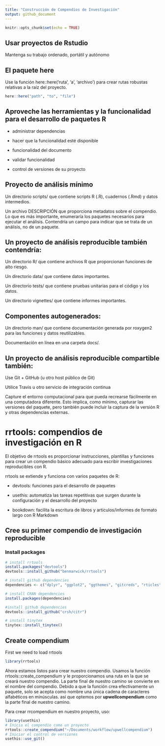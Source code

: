 ```yaml
---
title: "Construcción de Compendios de Investigación"
output: github_document
---
```


```r
knitr::opts_chunk$set(echo = TRUE)
```

## Usar proyectos de Rstudio

Mantenga su trabajo ordenado, portátil y autónomo

## El paquete here

Use la función here::here('ruta', 'a', 'archivo') para crear rutas robustas relativas a la raíz del proyecto.

```r
here::here("path", "to", "file")
```

## Aproveche las herramientas y la funcionalidad para el desarrollo de paquetes R

-   administrar dependencias

-   hacer que la funcionalidad esté disponible

-   funcionalidad del documento

-   validar funcionalidad

-   control de versiones de su proyecto

## Proyecto de análisis mínimo

Un directorio scripts/ que contiene scripts R (.R), cuadernos (.Rmd) y datos intermedios.

Un archivo DESCRIPCIÓN que proporciona metadatos sobre el compendio. Lo que es más importante, enumeraría los paquetes necesarios para ejecutar el análisis. Contendría un campo para indicar que se trata de un análisis, no de un paquete.

## Un proyecto de análisis reproducible también contendría:

Un directorio R/ que contiene archivos R que proporcionan funciones de alto riesgo.

Un directorio data/ que contiene datos importantes.

Un directorio tests/ que contiene pruebas unitarias para el código y los datos.

Un directorio vignettes/ que contiene informes importantes.

## Componentes autogenerados:

Un directorio man/ que contiene documentación generada por roxygen2 para las funciones y datos reutilizables.

Documentación en línea en una carpeta docs/.

## Un proyecto de análisis reproducible compartible también:

Use Git + GitHub (u otro host público de Git)

Utilice Travis u otro servicio de integración continua

Capture el entorno computacional para que pueda recrearse fácilmente en una computadora diferente. Esto implica, como mínimo, capturar las versiones del paquete, pero también puede incluir la captura de la versión R y otras dependencias externas.

# rrtools: compendios de investigación en R

El objetivo de rrtools es proporcionar instrucciones, plantillas y funciones para crear un compendio básico adecuado para escribir investigaciones reproducibles con R.

rrtools se extiende y funciona con varios paquetes de R:

-   devtools: funciones para el desarrollo de paquetes

-   usethis: automatiza las tareas repetitivas que surgen durante la configuración y el desarrollo del proyecto

-   bookdown: facilita la escritura de libros y artículos/informes de formato largo con R Markdown


## Cree su primer compendio de investigación reproducible


### Install packages

```r
# install rrtools
install.packages("devtools")
devtools::install_github("benmarwick/rrtools")

# install github dependencies
dependencies <- c("dplyr", "ggplot2", "ggthemes", "gitcreds", "rticles", "Cairo")

# install CRAN dependencies
install.packages(dependencies)

#install github dependencies
devtools::install_github("crsh/citr")

# install tinytex
tinytex::install_tinytex()
```


## Create compendium

First we need to load rrtools

```r

library(rrtools)

```

Ahora estamos listos para crear nuestro compendio. Usamos la función rrtools::create_compendium y le proporcionamos una ruta en la que se creará nuestro compendio. La parte final de nuestro camino se convierte en el nombre del compendio. Debido a que la función crea efectivamente un paquete, solo se acepta como nombre una única cadena de caracteres alfabéticos en minúsculas. así que optemos por **upwellcompendium** como la parte final de nuestro camino.

Para crear rrcompendium en nuestro proyecto, uso:

```r
library(usethis)
# Inicia el compendio como un proyecto
rrtools::create_compendium("~/Documents/workflow/upwellcompendium")
# Iniciar el control de versiones
usethis::use_git()
```


  